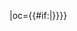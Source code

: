 {{fb team|t=天津权健|tan=天津松江足球俱乐部|tc=CHN|abb={{#if:{{{abb|}}}|权健}}|oc={{#if:{{{oc|}}}|{{{oc}}}}}}}<!--
--><noinclude>[[Category:中国足球超级联赛模板|{{PAGENAME}}]]</noinclude>